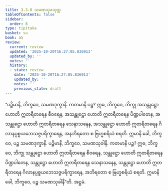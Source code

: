 ```yaml
---
title: 3.3.8 သမဏသုခသုတ္တ
tableOfContents: false
sidebar:
  order: 8
type: tipitaka
basket: su
book: a5
review:
  current: review
  updated: '2025-10-20T16:27:05.836913'
  updated_by: ''
  notes: ''
  history:
  - state: review
    date: '2025-10-20T16:27:05.836913'
    updated_by: ''
    notes: ''
    previous_state: draft
---
```



<DynamicBreadcrumb />


<ReviewStatus review={frontmatter.review} showDetails={true} />

<HypothesisAnnotation frontmatter={frontmatter} />

<Division number="128" book="a5" e="ch" v="16" p="129">

<Paragraph number="722" book="a5">
“ပဉ္စိမာနိ, ဘိက္ခဝေ, သမဏဒုက္ခာနိ. ကတမာနိ ပဉ္စ? ဣဓ, ဘိက္ခဝေ, ဘိက္ခု အသန္တုဋ္ဌော ဟောတိ ဣတရီတရေန စီဝရေန, အသန္တုဋ္ဌော ဟောတိ ဣတရီတရေန ပိဏ္ဍပါတေန, အသန္တုဋ္ဌော ဟောတိ ဣတရီတရေန သေနာသနေန, အသန္တုဋ္ဌော ဟောတိ ဣတရီတရေန ဂိလာနပ္ပစ္စယဘေသဇ္ဇပရိက္ခာရေန, အနဘိရတော စ ဗြဟ္မစရိယံ စရတိ. ဣမာနိ ခေါ, ဘိက္ခဝေ, ပဉ္စ သမဏဒုက္ခာနိ.
</Paragraph>

<Paragraph number="723" book="a5">
ပဉ္စိမာနိ, ဘိက္ခဝေ, သမဏသုခါနိ. ကတမာနိ ပဉ္စ? ဣဓ, ဘိက္ခဝေ, ဘိက္ခု သန္တုဋ္ဌော ဟောတိ ဣတရီတရေန စီဝရေန, သန္တုဋ္ဌော ဟောတိ ဣတရီတရေန ပိဏ္ဍပါတေန, သန္တုဋ္ဌော ဟောတိ ဣတရီတရေန သေနာသနေန, သန္တုဋ္ဌော ဟောတိ ဣတရီတရေန ဂိလာနပ္ပစ္စယဘေသဇ္ဇပရိက္ခာရေန, အဘိရတော စ ဗြဟ္မစရိယံ စရတိ. ဣမာနိ ခေါ, ဘိက္ခဝေ, ပဉ္စ သမဏသုခါနီ”တိ.

</Paragraph>
</Division>

<Paragraph number="724" type="center" book="a5">
အဋ္ဌမံ.
</Paragraph>
